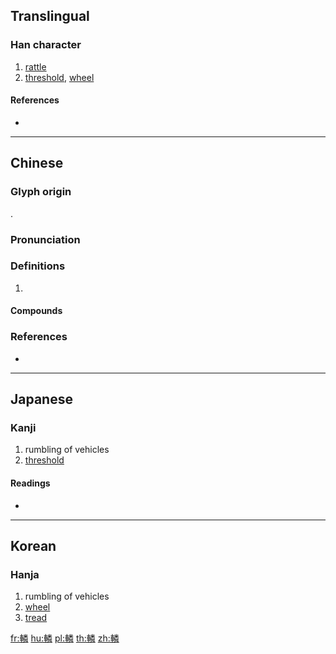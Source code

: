 {{character info/new}}
{{also|辚}}
==Translingual==

===Han character===
{{Han char|rn=159|rad=車|as=12|sn=19|four=59059|canj=JJFDQ}}

# [[rattle]]
# [[threshold]], [[wheel]]

====References====
* {{Han ref|kx=1249.020|dkj=38542|dj=1727.280|hdz=53557.030|uh=8F54|ud=36692|bh=C3E1|bd=50145}}

----

==Chinese==
{{zh-forms|s=辚}}

===Glyph origin===
{{Han etym}}
{{Han compound|車|t1=carriage|粦|c1=s|c2=p|ls=psc}}.

===Pronunciation===
{{zh-pron
|m=lín
|c=leon4,leon6
|mc=y
|oc=y
|cat=
}}

===Definitions===
{{zh-hanzi}}

# {{rfdef|zh}}

====Compounds====
{{zh-der|殷轔|轔轔|轔轢|隱轔}}

===References===
* {{R:yue:Hanzi}}

----

==Japanese==

===Kanji===
{{ja-kanji|grade=|rs=車12}}

# rumbling of vehicles
# [[threshold]]

====Readings====
* {{ja-readings|on=[[りん]] (rin)|kun=[[ひびき]] (hibiki)|nanori=}}

----

==Korean==

===Hanja===
{{ko-hanja|hangeul=[[린]]>[[인]]|eumhun=|rv=rin>in|mr=rin>in|y=lin>in}}

# rumbling of vehicles
# [[wheel]]
# [[tread]]

[[fr:轔]]
[[hu:轔]]
[[pl:轔]]
[[th:轔]]
[[zh:轔]]